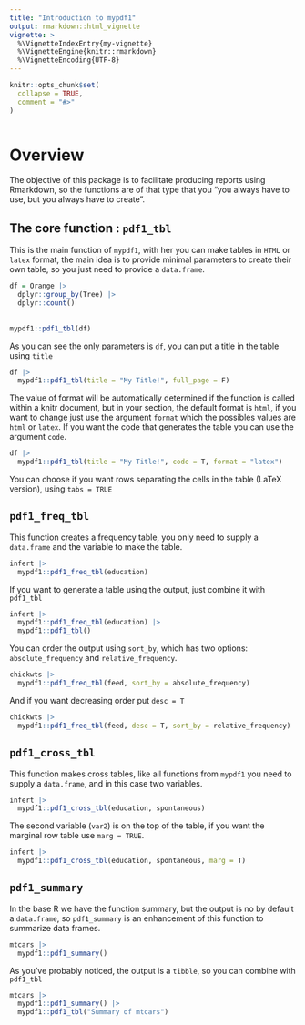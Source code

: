 ```yaml
---
title: "Introduction to mypdf1"
output: rmarkdown::html_vignette
vignette: >
  %\VignetteIndexEntry{my-vignette}
  %\VignetteEngine{knitr::rmarkdown}
  %\VignetteEncoding{UTF-8}
---
```


```r
knitr::opts_chunk$set(
  collapse = TRUE,
  comment = "#>"
)
```

```r

```
# Overview
The objective of this package is to facilitate producing reports using Rmarkdown, so the functions are of that type that you "you always have to use, but you always have to create".

## The core function : `pdf1_tbl`
This is the main function of `mypdf1`, with her you can make tables in `HTML` or `latex` format, the main idea is to provide minimal parameters to create their own table, so you just need to provide a `data.frame`. 

```r
df = Orange |> 
  dplyr::group_by(Tree) |> 
  dplyr::count() 
  
  
mypdf1::pdf1_tbl(df)
```
As you can see the only parameters is `df`, you can put  a title in the table using
`title`

```r
df |> 
  mypdf1::pdf1_tbl(title = "My Title!", full_page = F)
```
The value of format will be automatically determined if the function is called within a knitr document, but in your section, the default format is `html`, if you want to change just use the argument `format` which the possibles values are `html` or `latex`. If you want the code that generates the table you can use the argument `code`. 
```r
df |> 
  mypdf1::pdf1_tbl(title = "My Title!", code = T, format = "latex")
```

You can choose if you want rows separating the cells in the table 
(LaTeX version), using 
`tabs = TRUE` 

## `pdf1_freq_tbl`
This function creates a frequency table, you only need to supply a `data.frame` and the variable to make the table.

```r
infert |> 
  mypdf1::pdf1_freq_tbl(education)
```
If you want to generate a table using the output, just combine it with `pdf1_tbl`


```r
infert |> 
  mypdf1::pdf1_freq_tbl(education) |> 
  mypdf1::pdf1_tbl()
```
You can order the output using `sort_by`, which has two options: `absolute_frequency` and `relative_frequency`.

```r
chickwts |> 
  mypdf1::pdf1_freq_tbl(feed, sort_by = absolute_frequency)
```
And if you want decreasing order put `desc = T`
```r
chickwts |> 
  mypdf1::pdf1_freq_tbl(feed, desc = T, sort_by = relative_frequency)
```



## `pdf1_cross_tbl`
This function makes cross tables, like all functions from `mypdf1` you need to supply a `data.frame`, and in this case two variables.
```r
infert |> 
  mypdf1::pdf1_cross_tbl(education, spontaneous)
```
The second variable (`var2`) is on the top of the table, if you want the marginal row table use `marg = TRUE`.

```r
infert |> 
  mypdf1::pdf1_cross_tbl(education, spontaneous, marg = T)
```



## `pdf1_summary`
In the base R we have the function summary, but the output is no by default
a `data.frame`, so `pdf1_summary` is an enhancement of this function
to summarize data frames.


```r
mtcars |> 
  mypdf1::pdf1_summary()
```

As you've probably noticed, the output is a `tibble`, so you can combine with `pdf1_tbl`

```r
mtcars |> 
  mypdf1::pdf1_summary() |> 
  mypdf1::pdf1_tbl("Summary of mtcars")
```

